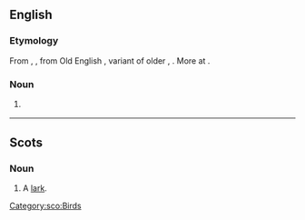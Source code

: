==English==

===Etymology===
From {{etyl|enm|en}} {{m|enm|laveroc}}, {{m|enm|laverke}}, from Old English {{m|ang|lāferce}}, variant of older {{m|ang|lāwerce}}, {{m|ang|laewerce|lǣwerce}}. More at {{l|en|lark}}.

===Noun===
{{en-noun}}

# {{alternative form of|lark|lang=en}} {{qual|the bird}}

----

==Scots==

===Noun===
{{sco-noun}}

# A [[lark]].

[[Category:sco:Birds]]